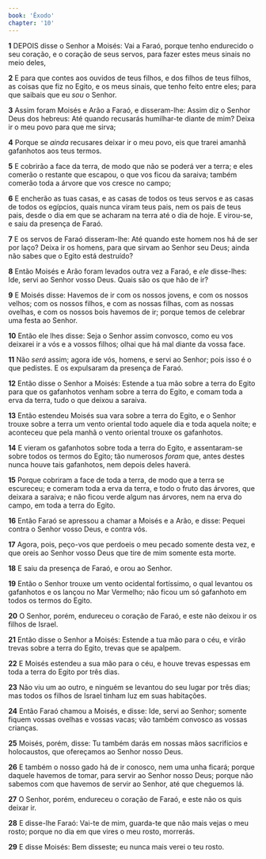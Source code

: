 ```yaml
---
book: 'Êxodo'
chapter: '10'
---
```


**1** DEPOIS disse o Senhor a Moisés: Vai a Faraó, porque tenho endurecido o seu coração, e o coração de seus servos, para fazer estes meus sinais no meio deles,

**2** E para que contes aos ouvidos de teus filhos, e dos filhos de teus filhos, as coisas que fiz no Egito, e os meus sinais, que tenho feito entre eles; para que saibais que eu _sou_ o Senhor.

**3** Assim foram Moisés e Arão a Faraó, e disseram-lhe: Assim diz o Senhor Deus dos hebreus: Até quando recusarás humilhar-te diante de mim? Deixa ir o meu povo para que me sirva;

**4** Porque se _ainda_ recusares deixar ir o meu povo, eis que trarei amanhã gafanhotos aos teus termos.

**5** E cobrirão a face da terra, de modo que não se poderá ver a terra; e eles comerão o restante que escapou, o que vos ficou da saraiva; também comerão toda a árvore que vos cresce no campo;

**6** E encherão as tuas casas, e as casas de todos os teus servos e as casas de todos os egípcios, quais nunca viram teus pais, nem os pais de teus pais, desde o dia em que se acharam na terra até o dia de hoje. E virou-se, e saiu da presença de Faraó.

**7** E os servos de Faraó disseram-lhe: Até quando este homem nos há de ser por laço? Deixa ir os homens, para que sirvam ao Senhor seu Deus; ainda não sabes que o Egito está destruído?

**8** Então Moisés e Arão foram levados outra vez a Faraó, e _ele_ disse-lhes: Ide, servi ao Senhor vosso Deus. Quais são os que hão de ir?

**9** E Moisés disse: Havemos de ir com os nossos jovens, e com os nossos velhos; com os nossos filhos, e com as nossas filhas, com as nossas ovelhas, e com os nossos bois havemos de ir; porque temos de celebrar uma festa ao Senhor.

**10** Então ele lhes disse: Seja o Senhor assim convosco, como eu vos deixarei ir a vós e a vossos filhos; olhai que há mal diante da vossa face.

**11** Não _será_ assim; agora ide vós, homens, e servi ao Senhor; pois isso é o que pedistes. E os expulsaram da presença de Faraó.

**12** Então disse o Senhor a Moisés: Estende a tua mão sobre a terra do Egito para que os gafanhotos venham sobre a terra do Egito, e comam toda a erva da terra, tudo o que deixou a saraiva.

**13** Então estendeu Moisés sua vara sobre a terra do Egito, e o Senhor trouxe sobre a terra um vento oriental todo aquele dia e toda aquela noite; e aconteceu que pela manhã o vento oriental trouxe os gafanhotos.

**14** E vieram os gafanhotos sobre toda a terra do Egito, e assentaram-se sobre todos os termos do Egito; tão numerosos _foram_ que, antes destes nunca houve tais gafanhotos, nem depois deles haverá.

**15** Porque cobriram a face de toda a terra, de modo que a terra se escureceu; e comeram toda a erva da terra, e todo o fruto das árvores, que deixara a saraiva; e não ficou verde algum nas árvores, nem na erva do campo, em toda a terra do Egito.

**16** Então Faraó se apressou a chamar a Moisés e a Arão, e disse: Pequei contra o Senhor vosso Deus, e contra vós.

**17** Agora, pois, peço-vos que perdoeis o meu pecado somente desta vez, e que oreis ao Senhor vosso Deus que tire de mim somente esta morte.

**18** E saiu da presença de Faraó, e orou ao Senhor.

**19** Então o Senhor trouxe um vento ocidental fortíssimo, o qual levantou os gafanhotos e os lançou no Mar Vermelho; não ficou um só gafanhoto em todos os termos do Egito.

**20** O Senhor, porém, endureceu o coração de Faraó, e este não deixou ir os filhos de Israel.

**21** Então disse o Senhor a Moisés: Estende a tua mão para o céu, e virão trevas sobre a terra do Egito, trevas que se apalpem.

**22** E Moisés estendeu a sua mão para o céu, e houve trevas espessas em toda a terra do Egito por três dias.

**23** Não viu um ao outro, e ninguém se levantou do seu lugar por três dias; mas todos os filhos de Israel tinham luz em suas habitações.

**24** Então Faraó chamou a Moisés, e disse: Ide, servi ao Senhor; somente fiquem vossas ovelhas e vossas vacas; vão também convosco as vossas crianças.

**25** Moisés, porém, disse: Tu também darás em nossas mãos sacrifícios e holocaustos, que ofereçamos ao Senhor nosso Deus.

**26** E também o nosso gado há de ir conosco, nem uma unha ficará; porque daquele havemos de tomar, para servir ao Senhor nosso Deus; porque não sabemos com que havemos de servir ao Senhor, até que cheguemos lá.

**27** O Senhor, porém, endureceu o coração de Faraó, e este não os quis deixar ir.

**28** E disse-lhe Faraó: Vai-te de mim, guarda-te que não mais vejas o meu rosto; porque no dia em que vires o meu rosto, morrerás.

**29** E disse Moisés: Bem disseste; eu nunca mais verei o teu rosto.
